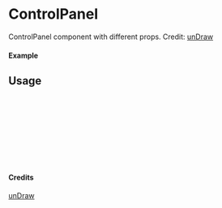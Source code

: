 
<Meta of={ControlPanel} title="unDraw/ControlPanel" />

# ControlPanel

ControlPanel component with different props.
Credit: [unDraw](https://undraw.co/illustrations)

#### Example

<Canvas of={ControlPanel.Primary} />

## Usage

```ts
import { ControlPanel } from "yadl-ui";

const Example = () => {
  return (
      <ControlPanel />
  );
};

export default Example;
```

#### Credits
[unDraw](https://undraw.co/illustrations)

